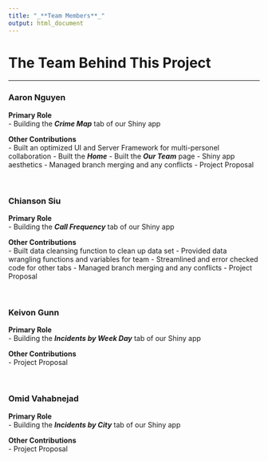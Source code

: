 ```yaml
---
title: "_**Team Members**_"
output: html_document
---
```

# **The Team Behind This Project**
<hr>
### **Aaron Nguyen**
**Primary Role** <br>
- Building the **_Crime Map_** tab of our Shiny app
<br>

**Other Contributions** <br>
- Built an optimized UI and Server Framework for multi-personel collaboration
- Built the **_Home_**
- Built the **_Our Team_** page
- Shiny app aesthetics
- Managed branch merging and any conflicts
- Project Proposal 

<br>

### **Chianson Siu**
**Primary Role** <br>
- Building the **_Call Frequency_** tab of our Shiny app
<br>

**Other Contributions** <br>
- Built data cleansing function to clean up data set
- Provided data wrangling functions and variables for team
- Streamlined and error checked code for other tabs
- Managed branch merging and any conflicts
- Project Proposal

<br>

### **Keivon Gunn**
**Primary Role** <br>
- Building the **_Incidents by Week Day_** tab of our Shiny app
<br>

**Other Contributions** <br>
- Project Proposal

<br>

### **Omid Vahabnejad**
**Primary Role** <br>
- Building the **_Incidents by City_** tab of our Shiny app
<br>

**Other Contributions** <br>
- Project Proposal
<br>
<br>
